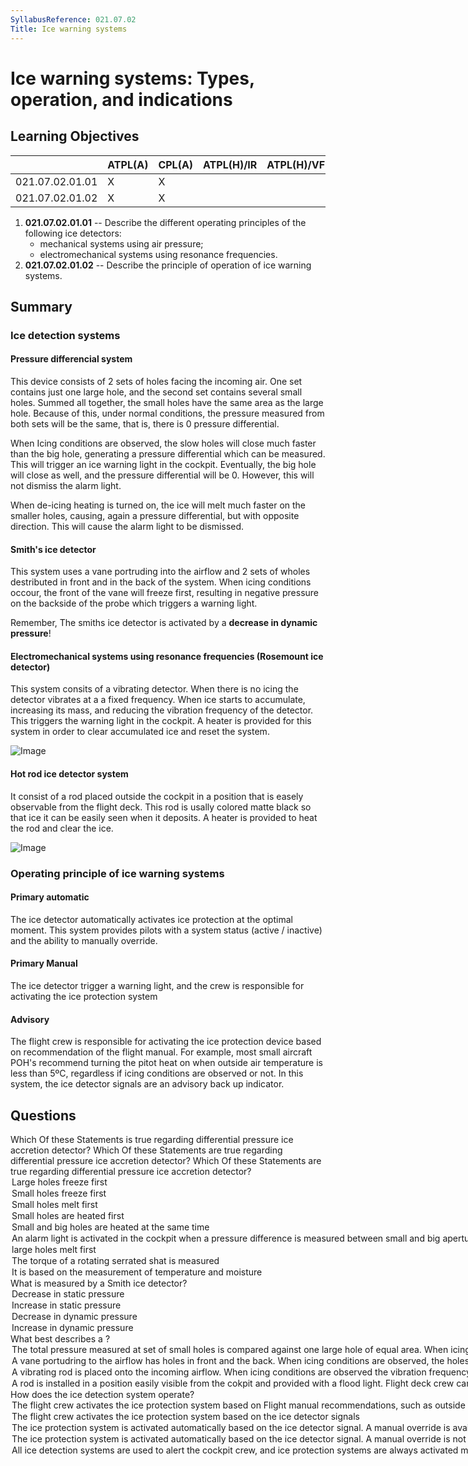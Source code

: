 ```yaml
---
SyllabusReference: 021.07.02
Title: Ice warning systems
---
```


# Ice warning systems: Types, operation, and indications

## Learning Objectives

|                 | ATPL(A) | CPL(A) | ATPL(H)/IR | ATPL(H)/VFR | CPL(H) | IR  | CBIR(A) |
| --------------- | ------- | ------ | ---------- | ----------- | ------ | --- | ------- |
| 021.07.02.01.01 | X       | X      |            |             |        |     |         |
| 021.07.02.01.02 | X       | X      |            |             |        |     |         |

1. **021.07.02.01.01** -- Describe the different operating principles of the
   following ice detectors:
   - mechanical systems using air pressure;
   - electromechanical systems using resonance frequencies.
2. **021.07.02.01.02** -- Describe the principle of operation of ice warning
   systems.

## Summary

### Ice detection systems

#### Pressure differencial system

This device consists of 2 sets of holes facing the incoming air. One set
contains just one large hole, and the second set contains several small holes.
Summed all together, the small holes have the same area as the large hole.
Because of this, under normal conditions, the pressure measured from both sets
will be the same, that is, there is 0 pressure differential.

When Icing conditions are observed, the slow holes will close much faster than
the big hole, generating a pressure differential which can be measured. This
will trigger an ice warning light in the cockpit. Eventually, the big hole will
close as well, and the pressure differential will be 0. However, this will not
dismiss the alarm light.

When de-icing heating is turned on, the ice will melt much faster on the smaller
holes, causing, again a pressure differential, but with opposite direction. This
will cause the alarm light to be dismissed.

#### Smith's ice detector

This system uses a vane portruding into the airflow and 2 sets of wholes
destributed in front and in the back of the system. When icing conditions
occour, the front of the vane will freeze first, resulting in negative pressure
on the backside of the probe which triggers a warning light.

Remember, The smiths ice detector is activated by a **decrease in dynamic
pressure**!

#### Electromechanical systems using resonance frequencies (Rosemount ice detector)

This system consits of a vibrating detector. When there is no icing the detector
vibrates at a a fixed frequency. When ice starts to accumulate, increasing its
mass, and reducing the vibration frequency of the detector. This triggers the
warning light in the cockpit. A heater is provided for this system in order to
clear accumulated ice and reset the system.

![Image](images/021.07.02.01-02.png)

#### Hot rod ice detector system

It consist of a rod placed outside the cockpit in a position that is easely
observable from the flight deck. This rod is usally colored matte black so that
ice it can be easily seen when it deposits. A heater is provided to heat the rod
and clear the ice.

![Image](images/021.07.02.01-01.png)

### Operating principle of ice warning systems

#### Primary automatic

The ice detector automatically activates ice protection at the optimal moment.
This system provides pilots with a system status (active / inactive) and the
ability to manually override.

#### Primary Manual

The ice detector trigger a warning light, and the crew is responsible for
activating the ice protection system

#### Advisory

The flight crew is responsible for activating the ice protection device based on
recommendation of the flight manual. For example, most small aircraft POH's
recommend turning the pitot heat on when outside air temperature is less than
5ºC, regardless if icing conditions are observed or not. In this system, the ice
detector signals are an advisory back up indicator.

## Questions

<Question lo="021.07.02.01.01" explanation="#pressure-differential-system">
  <Text variant="oneCorrect">
    Which Of these Statements is true regarding differential pressure ice
    accretion detector?
  </Text>
  <Text variant="multipleCorrect" select={5}>
    Which Of these Statements are true regarding differential pressure ice
    accretion detector?
  </Text>
  <Text variant="oneTwo">
    Which Of these Statements are true regarding differential pressure ice
    accretion detector?
  </Text>
  <Option>Large holes freeze first</Option>
  <Option alwaysCorrect>Small holes freeze first</Option>
  <Option alwaysCorrect>Small holes melt first</Option>
  <Option>Small holes are heated first</Option>
  <Option>Small and big holes are heated at the same time</Option>
  <Option alwaysCorrect>
    An alarm light is activated in the cockpit when a pressure difference is
    measured between small and big apertures
  </Option>
  <Option>large holes melt first</Option>
  <Option>The torque of a rotating serrated shat is measured</Option>
  <Option>It is based on the measurement of temperature and moisture</Option>
</Question>

<Question lo="021.07.02.01.01" explanation="#smiths-ice-detector">
  <Text variant="oneCorrect">What is measured by a Smith ice detector?</Text>
  <Option>Decrease in static pressure</Option>
  <Option>Increase in static pressure</Option>
  <Option alwaysCorrect>Decrease in dynamic pressure</Option>
  <Option>Increase in dynamic pressure</Option>
</Question>

<Question lo="021.07.02.01.01">
  <Text variant="oneCorrect">
    What best describes a <Subject />?
  </Text>
  <Option subject={[["Pressure differential system"]]}>
    The total pressure measured at set of small holes is compared against one
    large hole of equal area. When icing conditions are observed, a pressure
    differential between the 2 sets can be measured.
  </Option>
  <Option subject={[["Smith ice detector"]]}>
    A vane portudring to the airflow has holes in front and the back. When icing
    conditions are observed, the holes in front of the vane become blocked
    resulting in a pressure deferencial which can be measured.
  </Option>
  <Option subject={[["Rosemount ice detector"]]}>
    A vibrating rod is placed onto the incoming airflow. When icing conditions
    are observed the vibration frequency is reduced resulting in an alarm light
    in the cockpit
  </Option>
  <Option subject={[["Hot rod ice detector"]]}>
    A rod is installed in a position easily visible from the cokpit and provided
    with a flood light. Flight deck crew can use it to visually observe the
    accumulation of ice.
  </Option>
</Question>

<Question lo="021.07.02.01.02" explanation="### Ice detection systems">
  <Text variant="oneCorrect">
    How does the <Subject /> ice detection system operate?
  </Text>
  <Option subject={[["advisory"]]}>
    The flight crew activates the ice protection system based on Flight manual
    recommendations, such as outside air temperature, and moisture. The ice
    detector signals serve as a backup indicator
  </Option>
  <Option subject={[["primary manual"]]}>
    The flight crew activates the ice protection system based on the ice
    detector signals
  </Option>
  <Option subject={[["primary automatic"]]}>
    The ice protection system is activated automatically based on the ice
    detector signal. A manual override is available to the cabin crew.
  </Option>
  <Option>
    The ice protection system is activated automatically based on the ice
    detector signal. A manual override is not possible
  </Option>
  <Option subject={[["primary manual"]]}>
    All ice detection systems are used to alert the cockpit crew, and ice
    protection systems are always activated manually.
  </Option>
</Question>
